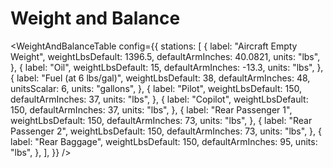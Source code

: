 
# Weight and Balance

<WeightAndBalanceTable
config={{
    stations: [
      {
        label: "Aircraft Empty Weight",
        weightLbsDefault: 1396.5,
        defaultArmInches: 40.0821,
        units: "lbs",
      },
      {
        label: "Oil",
        weightLbsDefault: 15,
        defaultArmInches: -13.3,
        units: "lbs",
      },
      {
        label: "Fuel (at 6 lbs/gal)",
        weightLbsDefault: 38,
        defaultArmInches: 48,
        unitsScalar: 6,
        units: "gallons",
      },
      {
        label: "Pilot",
        weightLbsDefault: 150,
        defaultArmInches: 37,
        units: "lbs",
      },
      {
        label: "Copilot",
        weightLbsDefault: 150,
        defaultArmInches: 37,
        units: "lbs",
      },
      {
        label: "Rear Passenger 1",
        weightLbsDefault: 150,
        defaultArmInches: 73,
        units: "lbs",
      },
      {
        label: "Rear Passenger 2",
        weightLbsDefault: 150,
        defaultArmInches: 73,
        units: "lbs",
      },
      {
        label: "Rear Baggage",
        weightLbsDefault: 150,
        defaultArmInches: 95,
        units: "lbs",
      },
    ],
  }}
/>
